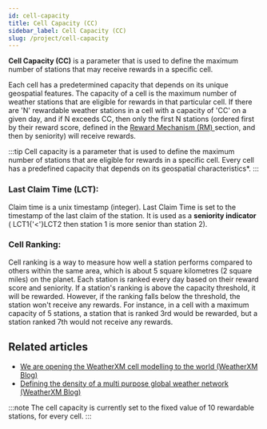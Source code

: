 ```yaml
---
id: cell-capacity
title: Cell Capacity (CC)
sidebar_label: Cell Capacity (CC)
slug: /project/cell-capacity
---
```


**Cell Capacity (CC)** is a parameter that is used to define the maximum number of stations that may receive rewards in a specific cell.

Each cell has a predetermined capacity that depends on its unique geospatial features. The capacity of a cell is the maximum number of weather stations that are eligible for rewards in that particular cell. 
If there are 'N' rewardable weather stations in a cell with a capacity of 'CC' on a given day, and if N exceeds CC, then only the first N stations 
(ordered first by their reward score, defined in the [Reward Mechanism (RM) ](/reward-mechanism) section, and then by seniority) will receive rewards.

:::tip
Cell capacity is a parameter that is used to define the maximum number of stations that are eligible for rewards in a specific cell. Every cell has a predefined capacity that depends on its geospatial characteristics*.
:::

### Last Claim Time (LCT): 
Claim time is a unix timestamp (integer).
Last Claim Time is set to the timestamp of the last claim of the station. It is used as a **seniority indicator** ( LCT1{'<'}LCT2 then station 1 is more senior than station 2).

### Cell Ranking:
Cell ranking is a way to measure how well a station performs compared to others within the same area, which is about 5 square kilometres (2 square miles) on the planet. Each station is ranked every day based on their reward score and seniority.
If a station's ranking is above the capacity threshold, it will be rewarded. 
However, if the ranking falls below the threshold, the station won't receive any rewards. For instance, in a cell with a maximum capacity of 5 stations, a station that is ranked 3rd would be rewarded, but a station ranked 7th would not receive any rewards.

## Related articles
- [We are opening the WeatherXM cell modelling to the world (WeatherXM Blog)](https://blog.weatherxm.com/we-are-opening-the-weatherxm-cell-modelling-to-the-world-b827f1c10c2d)
- [Defining the density of a multi purpose global weather network (WeatherXM Blog)](https://blog.weatherxm.com/defining-the-density-of-a-multi-purpose-global-weather-network-ea5f4190f91a)

:::note
The cell capacity is currently set to the fixed value of 10 rewardable stations, for every cell.
:::
